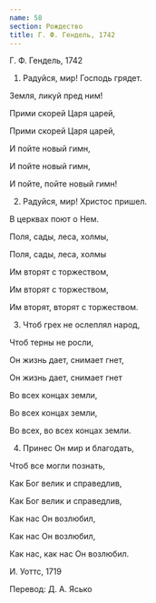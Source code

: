 ```yaml
---
name: 58
section: Рождество
title: Г. Ф. Гендель, 1742
---
```

Г. Ф. Гендель, 1742


1. Радуйся, мир! Господь грядет.

Земля, ликуй пред ним!

Прими скорей Царя царей,

Прими скорей Царя царей,

И пойте новый гимн,

И пойте новый гимн,

И пойте, пойте новый гимн!


2. Радуйся, мир! Христос пришел.

В церквах поют о Нем.

Поля, сады, леса, холмы,

Поля, сады, леса, холмы

Им вторят с торжеством,

Им вторят с торжеством,

Им вторят, вторят с торжеством.


3. Чтоб грех не ослеплял народ,

Чтоб терны не росли,

Он жизнь дает, снимает гнет,

Он жизнь дает, снимает гнет

Во всех концах земли,

Во всех концах земли,

Во всех, во всех концах земли.


4. Принес Он мир и благодать,

Чтоб все могли познать,

Как Бог велик и справедлив,

Как Бог велик и справедлив,

Как нас Он возлюбил,

Как нас Он возлюбил,

Как нас, как нас Он возлюбил.


И. Уоттс, 1719

Перевод: Д. А. Ясько